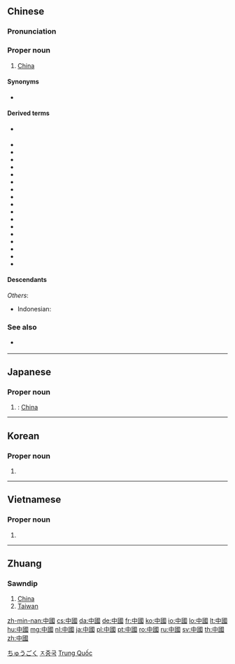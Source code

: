 ==Chinese==
{{zh-forms|s=中国}}

===Pronunciation===
{{zh-pron
|m=Zhōngguó
|ma=Zh-zhongguo.ogg
|c=zung1 gwok3
|h=pfs=Chûng-koet
|md=Dṳ̆ng-guók
|mn=Tiong-kok
|mn-t=dong1 gog4
|w=1tson koq
|mc=1,y
|oc=1,y
|cat=pn
}}

===Proper noun===
{{zh-proper noun}}

# [[China]]
#: {{zh-usex|中國 的 首都{dū} 是 ^北京 。|The capital of '''China''' is Beijing.}}
#: {{zh-usex|他 現在 在 ^中國 旅行。|He's travelling around '''China''' right now.}}
#: {{zh-usex|你 喜歡 ^中國 文學 嗎？|Do you like '''Chinese''' literature?}}

====Synonyms====
* {{zh-l|天下|tiānxià}} {{qualifier|lofty}}

====Derived terms====
* {{zh-l|中|tr=Zhōng-}} {{qualifier|abbreviation}}
* {{zh-l|中國本土|tr=Zhōngguó běntǔ}}
* {{zh-l|中國城|tr=Zhōngguóchéng}}
* {{zh-l|中國大陸|tr=Zhōngguó dàlù}}
* {{zh-l|中國工農紅軍|tr=Zhōngguó gōngnóng hóngjūn}}
* {{zh-l|中國話|tr=Zhōngguóhuà}}
* {{zh-l|中國化|tr=Zhōngguóhuà}}
* {{zh-l|中國畫|tr=Zhōngguóhuà}}
* {{zh-l|中國結|tr=zhōngguójié}}
* {{zh-l|中國內地|tr=Zhōngguó nèidì}}
* {{zh-l|中國人民解放軍|tr=Zhōngguó Rénmín Jiěfàngjūn}}
* {{zh-l|中國人|tr=Zhōngguórén}}
* {{zh-l|中國式|tr=Zhōngguóshì}}
* {{zh-l|中國通|tr=Zhōngguótōng}}
* {{zh-l|中國學|tr=Zhōngguóxué}}
* {{zh-l|中國語|tr=Zhōngguóyǔ}}
* {{zh-l|中國中心主義|tr=Zhōngguózhōngxīnzhǔyì}}
* {{zh-l|中國字|tr=Zhōngguózì}}

====Descendants====
{{Sinoxenic-word|中國|ちゅうごく|중국|Trung Quốc|j=中国}}
''Others'':
* Indonesian: {{l|id|Tiongkok}}

===See also===
* {{zh-l|華/华|Huá-}} {{qualifier|abbreviation}}

{{zh-cat|Countries}}

----

==Japanese==
{{ja-kanjitab|ちゅう|こく|k2=ごく|r=y|yomi=on}}

===Proper noun===
{{ja-pos|ちゅうごく|shin=中国|proper}}

# {{kyujitai spelling of|中国}}: [[China]]

[[Category:ja:Countries|ちゅうごく]]

----

==Korean==
{{ko-hanjatab}}

===Proper noun===
{{ko-proper noun|hj|rv=Jungguk|hangeul=중국}}

# {{hanja form of|중국|China}}

[[Category:ko:Countries|ㅈ중국]]

----

==Vietnamese==
{{vi-hantutab}}

===Proper noun===
{{vi-proper noun|sc=Hani}}

# {{han tu form of|Trung Quốc|[[China]]}}

[[Category:Vietnamese proper nouns|Trung Quốc]]

----

==Zhuang==

===Sawndip===
{{head|za|Han characters|simplified form|中国|tr=[[Cunghgoz]]|sort=cunghgoz}}

# [[China]]
# [[Taiwan]]

[[zh-min-nan:中國]]
[[cs:中國]]
[[da:中國]]
[[de:中國]]
[[fr:中國]]
[[ko:中國]]
[[io:中國]]
[[lo:中國]]
[[lt:中國]]
[[hu:中國]]
[[mg:中國]]
[[nl:中國]]
[[ja:中國]]
[[pl:中國]]
[[pt:中國]]
[[ro:中國]]
[[ru:中國]]
[[sv:中國]]
[[th:中國]]
[[zh:中國]]